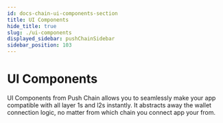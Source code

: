 ```yaml
---
id: docs-chain-ui-components-section
title: UI Components
hide_title: true
slug: ./ui-components
displayed_sidebar: pushChainSidebar
sidebar_position: 103
---
```


# UI Components

UI Components from Push Chain allows you to seamlessly make your app compatible with all layer 1s and l2s instantly. It abstracts away the wallet connection logic, no matter from which chain you connect app your from.

<br />

<head>
  <title>UI Components section | Push Wallet | Push Chain Documentation</title>
</head>


<DocCardList />
